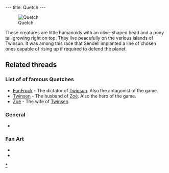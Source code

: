---
title: Quetch
---

[[Image:QuetchAnim.gif|right|frame|Quetch]]

These creatures are little humanoids with an olive-shaped head and a pony tail growing right on top. They live peacefully on the various islands of Twinsun. It was among this race that Sendell implanted a line of chosen ones capable of rising up if required to defend the planet.

==Related threads==

===List of of famous Quetches===
* [[FunFrock]] - The dictator of [[Twinsun]]. Also the antagonist of the game.
* [[Twinsen]] - The husband of [[Zoé]]. Also the hero of the game.
* [[Zoé]] - The wife of [[Twinsen]].

===General===
* {{thread|id=4303|title=Which race do you consider closest to humans?}}

===Fan Art===
* {{thread|id=11142|title=Homesen}}
* {{thread|id=4757|title=My x-mas art}}

{{Stub}}

[[Category:Quetches|*]]